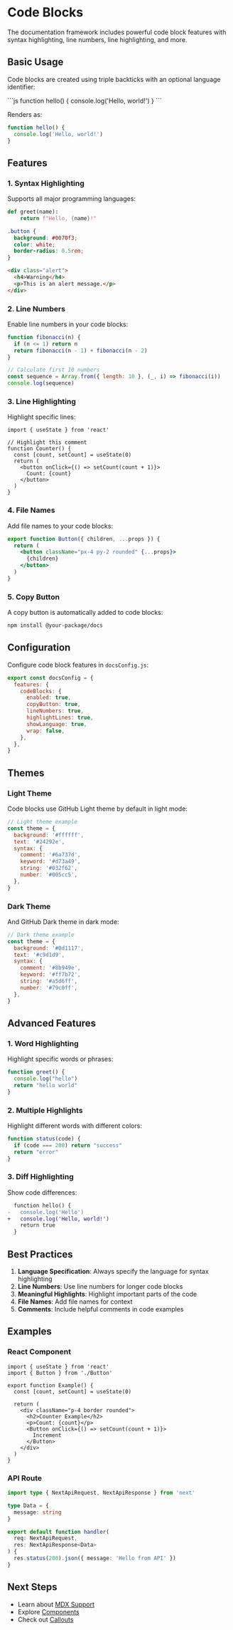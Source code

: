 # Code Blocks

The documentation framework includes powerful code block features with syntax highlighting, line numbers, line highlighting, and more.

## Basic Usage

Code blocks are created using triple backticks with an optional language identifier:

\```js
function hello() {
  console.log('Hello, world!')
}
\```

Renders as:

```js
function hello() {
  console.log('Hello, world!')
}
```

## Features

### 1. Syntax Highlighting

Supports all major programming languages:

```python
def greet(name):
    return f"Hello, {name}!"
```

```css
.button {
  background: #0070f3;
  color: white;
  border-radius: 0.5rem;
}
```

```html
<div class="alert">
  <h4>Warning</h4>
  <p>This is an alert message.</p>
</div>
```

### 2. Line Numbers

Enable line numbers in your code blocks:

```js showLineNumbers
function fibonacci(n) {
  if (n <= 1) return n
  return fibonacci(n - 1) + fibonacci(n - 2)
}

// Calculate first 10 numbers
const sequence = Array.from({ length: 10 }, (_, i) => fibonacci(i))
console.log(sequence)
```

### 3. Line Highlighting

Highlight specific lines:

```tsx {3,6-8} showLineNumbers
import { useState } from 'react'

// Highlight this comment
function Counter() {
  const [count, setCount] = useState(0)
  return (
    <button onClick={() => setCount(count + 1)}>
      Count: {count}
    </button>
  )
}
```

### 4. File Names

Add file names to your code blocks:

```jsx filename="components/Button.jsx"
export function Button({ children, ...props }) {
  return (
    <button className="px-4 py-2 rounded" {...props}>
      {children}
    </button>
  )
}
```

### 5. Copy Button

A copy button is automatically added to code blocks:

```bash
npm install @your-package/docs
```

## Configuration

Configure code block features in `docsConfig.js`:

```js filename="docsConfig.js"
export const docsConfig = {
  features: {
    codeBlocks: {
      enabled: true,
      copyButton: true,
      lineNumbers: true,
      highlightLines: true,
      showLanguage: true,
      wrap: false,
    },
  },
}
```

## Themes

### Light Theme

Code blocks use GitHub Light theme by default in light mode:

```js
// Light theme example
const theme = {
  background: '#ffffff',
  text: '#24292e',
  syntax: {
    comment: '#6a737d',
    keyword: '#d73a49',
    string: '#032f62',
    number: '#005cc5',
  },
}
```

### Dark Theme

And GitHub Dark theme in dark mode:

```js
// Dark theme example
const theme = {
  background: '#0d1117',
  text: '#c9d1d9',
  syntax: {
    comment: '#8b949e',
    keyword: '#ff7b72',
    string: '#a5d6ff',
    number: '#79c0ff',
  },
}
```

## Advanced Features

### 1. Word Highlighting

Highlight specific words or phrases:

```js /hello/
function greet() {
  console.log("hello")
  return "hello world"
}
```

### 2. Multiple Highlights

Highlight different words with different colors:

```js /error/#red /success/#green
function status(code) {
  if (code === 200) return "success"
  return "error"
}
```

### 3. Diff Highlighting

Show code differences:

```diff filename="example.js"
  function hello() {
-   console.log('Hello')
+   console.log('Hello, world!')
    return true
  }
```

## Best Practices

1. **Language Specification**: Always specify the language for syntax highlighting
2. **Line Numbers**: Use line numbers for longer code blocks
3. **Meaningful Highlights**: Highlight important parts of the code
4. **File Names**: Add file names for context
5. **Comments**: Include helpful comments in code examples

## Examples

### React Component

```tsx filename="components/Example.tsx" {5,11}
import { useState } from 'react'
import { Button } from './Button'

export function Example() {
  const [count, setCount] = useState(0)

  return (
    <div className="p-4 border rounded">
      <h2>Counter Example</h2>
      <p>Count: {count}</p>
      <Button onClick={() => setCount(count + 1)}>
        Increment
      </Button>
    </div>
  )
}
```

### API Route

```ts filename="pages/api/hello.ts" showLineNumbers
import type { NextApiRequest, NextApiResponse } from 'next'

type Data = {
  message: string
}

export default function handler(
  req: NextApiRequest,
  res: NextApiResponse<Data>
) {
  res.status(200).json({ message: 'Hello from API' })
}
```

## Next Steps

- Learn about [MDX Support](/features/mdx)
- Explore [Components](/features/components)
- Check out [Callouts](/features/callouts) 